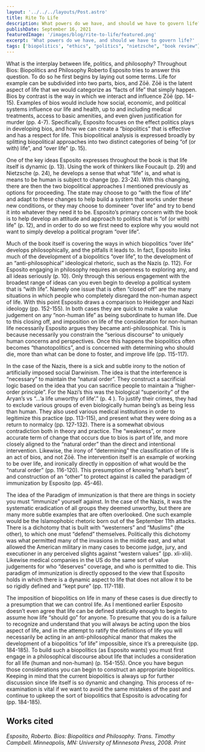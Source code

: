```yaml
---
layout: '../../../layouts/Post.astro'
title: Rite To Life
description: What powers do we have, and should we have to govern life?
publishDate: September 16, 2021
featuredImage: '/images/blog/rite-to-life/featured.png'
excerpt: 'What powers do we have, and should we have to govern life?'
tags: ['biopolitics', "ethics", "politics", "nietzsche", "book review"]
---
```


What is the interplay between life, politics, and philosophy? Throughout Bios: Biopolitics and Philosophy Roberto Esposito tries to answer this question. To do so he first begins by laying out some terms. Life for example can be subdivided into two parts, bios, and Zōē. Zōē is the latent aspect of life that we would categorize as “facts of life” that simply happen. Bios by contrast is the way in which we interact and influence Zōē (pp. 14-15). Examples of bios would include how social, economic, and political systems influence our life and health, up to and including medical treatments, access to basic amenities, and even given justification for murder (pp. 4-7). Specifically, Esposito focuses on the effect politics plays in developing bios, and how we can create a “biopolitics” that is effective and has a respect for life. This biopolitical analysis is expressed broadly by splitting biopolitical approaches into two distinct categories of being “of (or with) life”, and “over life” (p. 15). 

One of the key ideas Esposito expresses throughout the book is that life itself is dynamic (p. 13). Using the work of thinkers like Foucault (p. 29) and Nietzsche (p. 24), he develops a sense that what “life” is, and what is means to be human is subject to change (pp. 23-24). With this changing, there are then the two biopolitical approaches I mentioned previously as options for proceeding. The state may choose to go “with the flow of life” and adapt to these changes to help build a system that works under these new conditions, or they may choose to domineer “over life” and try to bend it into whatever they need it to be. Esposito’s primary concern with the book is to help develop an attitude and approach to politics that is “of (or with) life” (p. 12), and in order to do so we first need to explore why you would not want to simply develop a political program “over life”. 

Much of the book itself is covering the ways in which biopolitics “over life” develops philosophically, and the pitfalls it leads to. In fact, Esposito links much of the development of a biopolitics “over life”, to the development of an “anti-philosophical” ideological rhetoric, such as the Nazis (p. 112). For Esposito engaging in philosophy requires an openness to exploring any, and all ideas seriously (p. 10). Only through this serious engagement with the broadest range of ideas can you even begin to develop a political system that is “with life”. Namely one issue that is often “closed off” are the many situations in which people who completely disregard the non-human aspect of life. With this point Esposito draws a comparison to Heidegger and Nazi ideology (pp. 152-155). In both cases they are quick to make a value judgement on any “non-human life” as being subordinate to human life. Due to this closing off, and imposition on life of the consideration for non-human life necessarily Esposito argues they became anti-philosophical. This is because necessarily you constrain the “serious discourse” to uniquely human concerns and perspectives. Once this happens the biopolitics often becomes “thanotopolitics”, and is concerned with determining who should die, more than what can be done to foster, and improve life (pp. 115-117). 

In the case of the Nazis, there is a sick and subtle irony to the notion of artificially imposed social Darwinism. The idea is that the interference is “necessary” to maintain the “natural order”. They construct a sacrificial logic based on the idea that you can sacrifice people to maintain a “higher-order principle”. For the Nazi’s this was the biological “superiority” of the Aryan’s vs “…’a life unworthy of life’.” (p. 4 ). To justify their crimes, they had to exclude various groups of even biologically human being’s as being less than human. They also used various medical institutions in order to legitimize this practice (pp. 113-115), and present what they were doing as a return to normalcy (pp. 127-132). There is a somewhat obvious contradiction both in theory and practice. The “weakness”, or more accurate term of change that occurs due to bios is part of life, and more closely aligned to the “natural order” than the direct and intentional intervention. Likewise, the irony of “determining” the classification of life is an act of bios, and not Zōē. The intervention itself is an example of working to be over life, and ironically directly in opposition of what would be the “natural order” (pp. 116-120). This presumption of knowing “what’s best”, and construction of an “other” to protect against is called the paradigm of immunization by Esposito (pp. 45-46).

The idea of the Paradigm of immunization is that there are things in society you must “immunize” yourself against. In the case of the Nazis, it was the systematic eradication of all groups they deemed unworthy, but there are many more subtle examples that are often overlooked. One such example would be the Islamophobic rhetoric born out of the September 11th attacks. There is a dichotomy that is built with “westerners” and “Muslims” (the other), to which one must “defend” themselves. Politically this dichotomy was what permitted many of the invasions in the middle east, and what allowed the American military in many cases to become judge, jury, and executioner in any perceived slights against “western values” (pp. xli-xlii). Likewise medical companies in the US do the same sort of value judgements for who “deserves” coverage, and who is permitted to die. This paradigm of immunization is directly opposed to the view that Esposito holds in which there is a dynamic aspect to life that does not allow it to be so rigidly defined and “kept pure” (pp. 117-118). 

The imposition of biopolitics on life in many of these cases is due directly to a presumption that we can control life. As I mentioned earlier Esposito doesn’t even agree that life can be defined statically enough to begin to assume how life “should go” for anyone. To presume that you do is a failure to recognize and understand that you will always be acting upon the bios aspect of life, and in the attempt to ratify the definitions of life you will necessarily be acting in an anti-philosophical manor that makes the development of a biopolitics “of life” impossible, since it’s a prerequisite (pp. 184-185). To build such a biopolitics (as Esposito wants) you must first engage in a philosophical discourse about life that includes a consideration for all life (human and non-human) (p. 154-155). Once you have begun those considerations you can begin to construct an appropriate biopolitics. Keeping in mind that the current biopolitics is always up for further discussion since life itself is so dynamic and changing. This process of re-examination is vital if we want to avoid the same mistakes of the past and continue to upkeep the sort of biopolitics that Esposito is advocating for (pp. 184-185).

## Works cited 

*Esposito, Roberto. Bios: Biopolitics and Philosophy. Trans. Timothy Campbell. Minneapolis, MN: University of Minnesota Press, 2008. Print*